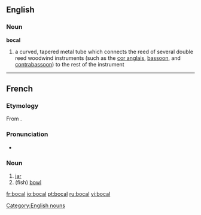 ==English==

===Noun===
{{wikipedia|bocal}}
'''bocal'''

# a curved, tapered metal tube which connects the reed of several double reed woodwind instruments (such as the [[cor anglais]], [[bassoon]], and [[contrabassoon]]) to the rest of the instrument

[[Category:English nouns]]

----

==French==

===Etymology===
From {{etyl|it|fr}} {{term|boccale}}.

===Pronunciation===
* {{IPA|/bɔkal/|lang=fr}}

===Noun===
{{fr-noun|m|plural=bocaux}}

# [[jar]]
# (fish) [[bowl]]

[[fr:bocal]]
[[io:bocal]]
[[pt:bocal]]
[[ru:bocal]]
[[vi:bocal]]